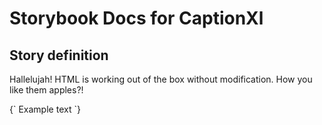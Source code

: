 

# Storybook Docs for CaptionXl

<Meta title="govtnz-import" />

## Story definition

Hallelujah! HTML is working out of the box without modification.
How you like them apples?!

<Story name="CaptionXl" height="100px">
  {` <span class="g-caption g-caption-xl">  Example text</span> `}
</Story>
